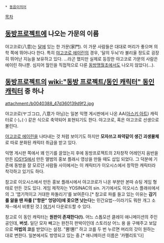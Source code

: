  * [[동음이의어]]

[[목차]]
== [[동방프로젝트]]에 나오는 가문의 이름 ==
야고코로(八意)는 [[달]]에 있는 한 가문(家門). 이 가문 사람들은 대대로 머리가 좋으며 의학 쪽에 뛰어나다 한다. 특히 [[야고코로 에이린]]의 경우, '달의 두뇌'라 불리울 정도로 굉장히 뛰어난 지능을 보유하고 있다. …라곤 했지만 실제로 등장한 야고코로 가문의 사람은 에이린 하나뿐. 심지어 월인을 직접적으로 다룬 [[동방맹월초]]에서도 나오지 않았다(…).

== [[동방프로젝트]]의 [[wiki:"동방 프로젝트/동인 캐릭터" 동인 캐릭터]] 중 하나 ==
attachment:/b0040388_47d360139d9f2.jpg

야고코로(ヤゴコロ, 八意가 아님)는 일본 익명 게시판에서 나온 AA([[아스키 아트]]) 캐릭터로 (･)｡(･) 같은 식으로 축약되어 표현되기도 한다. 야고코로, 혹은 야고코로 선생으로 불린다.

[[야고코로 에이린]]을 나타내는 것 처럼 보이기도 하지만 '''모자쓰고 좌약같이 생긴 괴생물체''' 로 따로 분화된 캐릭터 취급을 받고 있다.

익명 게시판 쪽에서 꽤 인기를 끌었는지 후에 동방프로젝트의 2차창작 어레인지 음반을 만든 [[IOSYS]]에서  만든 앨범의 홍보 플래시 영상을 만들 때도 삽입 되었다. 그 덕분에 기존에 동방을 잘 모르던 사람들 사이에서는 이 캐릭터가 이오시스에서 창작한 캐릭터라 착각하고 있기도 하다. 

참고로 이오시스에서 만든 홍보 플래시에서 야고코로가 나온 부분만 본따 슈팅 게임 형태로 만든 것도 있다. 게임 제작자는 YOSINAC의 sin. 거기에서도 이오시스 플래쉬에서의 그 '엽기적이고 거대한 파돌리기'를 보여준다.[* 참고로 파를 들고 있는 이유는 '''감기를 앓을 땐 파를 ["항문" 엉덩이]에 꽂으면 낫는다'''는 민간요법--이라기도 뭐한 개그 소재--에서 비롯된 것.]
[http://yosshiac.hp.infoseek.co.jp/soft/yagokoro.html 여기]서 다운로드할 수 있다.


참고로 이 동인 캐릭터는 '''원판이 존재한다(!).''' 어느 스톱모션 클레이 애니메이션의 주인공인데, '''버섯.''' 일단 모자 빼고는 완전히 판박이인데 스토리상 어느 용 을 구해주고 보답으로 '''마법의 코'''를 받았다는 설정. "뿜!뿜!" 하고 코를 두 번 누르면 머리의 갓이 원하는 대로 변한다. 일본에서도 방영되고 있는 중.[* 애니메이션 이름은 '카펠리토'다]
